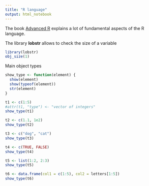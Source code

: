 ---
title: "R language"
output: html_notebook
---

The book [Advanced R](https://adv-r.hadley.nz/) explains a lot of fundamental aspects of the R language.


The library **lobstr** allows to check the size of a variable 

```{r}
library(lobstr)
obj_size(1)
```

Main object types

```{r, echo=FALSE}
show_type <- function(element) {
  show(element)
  show(typeof(element))
  str(element)
}
```

```{r}
t1 <- c(1:5)
#attr(t1, "type") <- "vector of integers"
show_type(t1)
```

```{r}
t2 <- c(1.1, 1e2)
show_type(t2)
```

```{r}
t3 <- c("dog", "cat")
show_type(t3)
```

```{r}
t4 <- c(TRUE, FALSE)
show_type(t4)
```

```{r}
t5 <- list(1:2, 2:3)
show_type(t5)
```


```{r}
t6 <- data.frame(col1 = c(1:5), col2 = letters[1:5])
show_type(t6)
```
